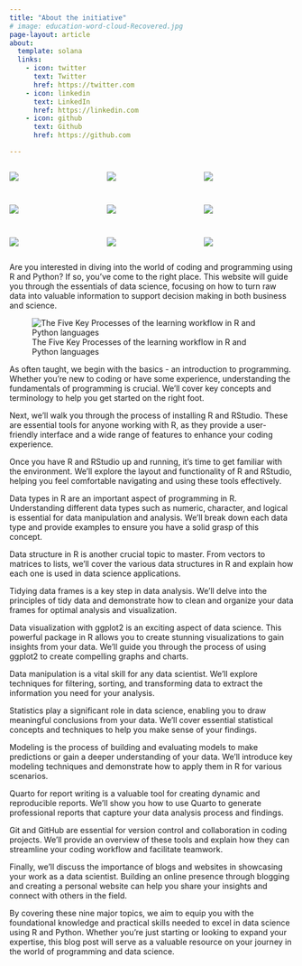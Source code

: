 ```yaml
---
title: "About the initiative"
# image: education-word-cloud-Recovered.jpg
page-layout: article
about:
  template: solana
  links:
    - icon: twitter
      text: Twitter
      href: https://twitter.com
    - icon: linkedin
      text: LinkedIn
      href: https://linkedin.com
    - icon: github
      text: Github
      href: https://github.com

---
```


::: {style="display: grid;grid-template-columns: repeat(auto-fill, minmax(150px, 1fr));grid-gap: 1em;"}

![](https://source.unsplash.com/jlzxJuSINsw){group="my-gallery"}

![](https://source.unsplash.com/a-brown-dog-laying-on-top-of-a-white-bed-90ub4oBH1WU){group="my-gallery"}

![](https://source.unsplash.com/ZJVXcRmaSJM){group="my-gallery"}

![](https://source.unsplash.com/cVpfbLcm0Bo){group="my-gallery"}

![](https://source.unsplash.com/a-white-cat-laying-on-top-of-a-white-curtain-fIkdTouhWMg){group="my-gallery"}

![](https://source.unsplash.com/78YxP3PP05A){group="my-gallery"}

![](https://source.unsplash.com/PU1Yqe9kNpg){group="my-gallery"}

![](https://source.unsplash.com/uutHQEjfx3g){group="my-gallery"}

![](https://source.unsplash.com/JcIFJnZDUHQ){group="my-gallery"}

:::



Are you interested in diving into the world of coding and programming using R and Python? If so, you've come to the right place. This website will guide you through the essentials of data science, focusing on how to turn raw data into valuable information to support decision making in both business and science.

![The Five Key Processes of the learning workflow in R and Python languages](five_components-01.png)

As often taught, we begin with the basics - an introduction to programming. Whether you're new to coding or have some experience, understanding the fundamentals of programming is crucial. We'll cover key concepts and terminology to help you get started on the right foot.

Next, we'll walk you through the process of installing R and RStudio. These are essential tools for anyone working with R, as they provide a user-friendly interface and a wide range of features to enhance your coding experience.

Once you have R and RStudio up and running, it's time to get familiar with the environment. We'll explore the layout and functionality of R and RStudio, helping you feel comfortable navigating and using these tools effectively.

Data types in R are an important aspect of programming in R. Understanding different data types such as numeric, character, and logical is essential for data manipulation and analysis. We'll break down each data type and provide examples to ensure you have a solid grasp of this concept.

Data structure in R is another crucial topic to master. From vectors to matrices to lists, we'll cover the various data structures in R and explain how each one is used in data science applications.

Tidying data frames is a key step in data analysis. We'll delve into the principles of tidy data and demonstrate how to clean and organize your data frames for optimal analysis and visualization.

Data visualization with ggplot2 is an exciting aspect of data science. This powerful package in R allows you to create stunning visualizations to gain insights from your data. We'll guide you through the process of using ggplot2 to create compelling graphs and charts.

Data manipulation is a vital skill for any data scientist. We'll explore techniques for filtering, sorting, and transforming data to extract the information you need for your analysis.

Statistics play a significant role in data science, enabling you to draw meaningful conclusions from your data. We'll cover essential statistical concepts and techniques to help you make sense of your findings.

Modeling is the process of building and evaluating models to make predictions or gain a deeper understanding of your data. We'll introduce key modeling techniques and demonstrate how to apply them in R for various scenarios.

Quarto for report writing is a valuable tool for creating dynamic and reproducible reports. We'll show you how to use Quarto to generate professional reports that capture your data analysis process and findings.

Git and GitHub are essential for version control and collaboration in coding projects. We'll provide an overview of these tools and explain how they can streamline your coding workflow and facilitate teamwork.

Finally, we'll discuss the importance of blogs and websites in showcasing your work as a data scientist. Building an online presence through blogging and creating a personal website can help you share your insights and connect with others in the field.

By covering these nine major topics, we aim to equip you with the foundational knowledge and practical skills needed to excel in data science using R and Python. Whether you're just starting or looking to expand your expertise, this blog post will serve as a valuable resource on your journey in the world of programming and data science.
